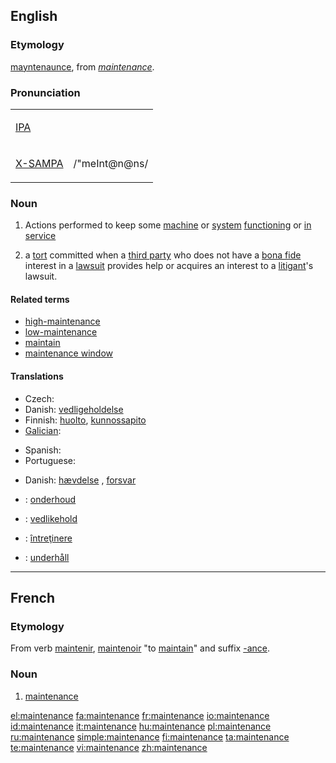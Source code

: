 {{wikipedia}}
==English==

===Etymology===
{{ME.}} [[mayntenaunce]], from {{OF.}} ''[[#French|maintenance]]''.

===Pronunciation===
{| border=1 cellpadding=5
| [[w:IPA|IPA]] || {{IPAchar|/ˈmeɪntənəns/}}
|-
| [[w:X-SAMPA|X-SAMPA]] || /"meInt@n@ns/
|}

===Noun===
{{en-noun}}

# Actions performed to keep some [[machine]] or [[system]] [[functioning]] or [[in service]]
# {{law}} a [[tort]] committed when a [[third party]] who does not have a [[bona fide]] interest in a [[lawsuit]] provides help or acquires an interest to a [[litigant]]'s lawsuit.

====Related terms====
*[[high-maintenance]]
*[[low-maintenance]]
*[[maintain]]
*[[maintenance window]]

====Translations====
{{trans-top|keeping a machine in service}}
* Czech: {{t-|cs|údržba|f}}
* Danish: [[vedligeholdelse]] {{c}}
* Finnish: [[huolto]], [[kunnossapito]]
* [[Galician]]: {{t|gl|mantemento|xs=Galician}} {{m}}
{{trans-mid}}
* Spanish: {{t-|es|mantenimiento}} {{m}}
* Portuguese: {{t|es|manutenção}} {{f}}
{{trans-bottom}}

{{trans-top|tort}}
* Danish: [[hævdelse]] {{c}}, [[forsvar]] {{n}}
{{trans-mid}}
{{trans-bottom}}

{{checktrans}}
<!--added {{ttbc}}s here.-->
{{trans-top|translations to be checked}}
*{{ttbc|Dutch}}: [[onderhoud]] {{n}}
*{{ttbc|Norwegian}}: [[vedlikehold]]

*{{ttbc|Romanian}}: [[întreţinere]] {{f}}
*{{ttbc|Swedish}}: [[underhåll]] {{n}}

----

==French==

===Etymology===
From verb [[maintenir]], [[maintenoir]] "to [[maintain]]" and suffix [[-ance]].

===Noun===
{{fr-noun|f}}

# [[#English|maintenance]]

[[el:maintenance]]
[[fa:maintenance]]
[[fr:maintenance]]
[[io:maintenance]]
[[id:maintenance]]
[[it:maintenance]]
[[hu:maintenance]]
[[pl:maintenance]]
[[ru:maintenance]]
[[simple:maintenance]]
[[fi:maintenance]]
[[ta:maintenance]]
[[te:maintenance]]
[[vi:maintenance]]
[[zh:maintenance]]